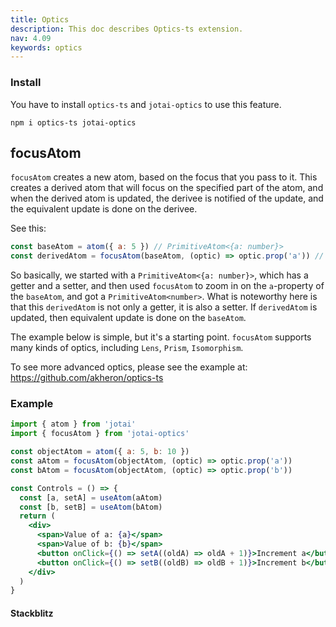 ```yaml
---
title: Optics
description: This doc describes Optics-ts extension.
nav: 4.09
keywords: optics
---
```


### Install

You have to install `optics-ts` and `jotai-optics` to use this feature.

```
npm i optics-ts jotai-optics
```

## focusAtom

`focusAtom` creates a new atom, based on the focus that you pass to it. This creates a derived atom that will focus on the specified part of the atom,
and when the derived atom is updated, the derivee is notified of the update, and the equivalent update is done on the derivee.

See this:

```js
const baseAtom = atom({ a: 5 }) // PrimitiveAtom<{a: number}>
const derivedAtom = focusAtom(baseAtom, (optic) => optic.prop('a')) // PrimitiveAtom<number>
```

So basically, we started with a `PrimitiveAtom<{a: number}>`, which has a getter and a setter, and then used `focusAtom` to zoom in on the `a`-property of
the `baseAtom`, and got a `PrimitiveAtom<number>`. What is noteworthy here is that this `derivedAtom` is not only a getter, it is also a setter. If `derivedAtom` is updated, then equivalent update is done on the `baseAtom`.

The example below is simple, but it's a starting point. `focusAtom` supports many kinds of optics, including `Lens`, `Prism`, `Isomorphism`.

To see more advanced optics, please see the example at: https://github.com/akheron/optics-ts

### Example

```jsx
import { atom } from 'jotai'
import { focusAtom } from 'jotai-optics'

const objectAtom = atom({ a: 5, b: 10 })
const aAtom = focusAtom(objectAtom, (optic) => optic.prop('a'))
const bAtom = focusAtom(objectAtom, (optic) => optic.prop('b'))

const Controls = () => {
  const [a, setA] = useAtom(aAtom)
  const [b, setB] = useAtom(bAtom)
  return (
    <div>
      <span>Value of a: {a}</span>
      <span>Value of b: {b}</span>
      <button onClick={() => setA((oldA) => oldA + 1)}>Increment a</button>
      <button onClick={() => setB((oldB) => oldB + 1)}>Increment b</button>
    </div>
  )
}
```

#### Stackblitz

<Stackblitz id="vitejs-vite-jjunki" file="src%2FApp.tsx" />
